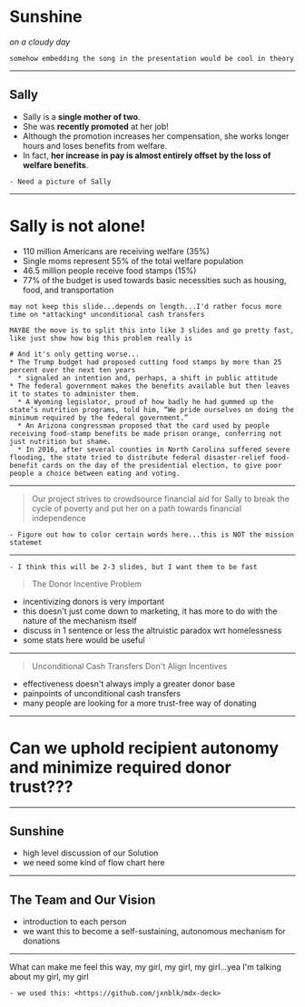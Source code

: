 

<Head>
  <title>Presentation Title</title>
</Head>

# Sunshine

*on a cloudy day*

```notes
somehow embedding the song in the presentation would be cool in theory
```

---

## Sally

* Sally is a **single mother of two**. 
* She was **recently promoted** at her job!
* Although the promotion increases her compensation, she works longer hours and loses benefits from welfare. 
* In fact, **her increase in pay is almost entirely offset by the loss of welfare benefits**.

```notes
- Need a picture of Sally
```

---

# Sally is not alone!

* 110 million Americans are receiving welfare (35%)
* Single moms represent 55% of the total welfare population
* 46.5 million people receive food stamps (15%)
* 77% of the budget is used towards basic necessities such as housing, food, and transportation

```notes
may not keep this slide...depends on length...I'd rather focus more time on *attacking* unconditional cash transfers

MAYBE the move is to split this into like 3 slides and go pretty fast, like just show how big this problem really is

# And it's only getting worse...
* The Trump budget had proposed cutting food stamps by more than 25 percent over the next ten years
  * signaled an intention and, perhaps, a shift in public attitude
* The federal government makes the benefits available but then leaves it to states to administer them.
  * A Wyoming legislator, proud of how badly he had gummed up the state’s nutrition programs, told him, “We pride ourselves on doing the minimum required by the federal government.” 
  * An Arizona congressman proposed that the card used by people receiving food-stamp benefits be made prison orange, conferring not just nutrition but shame. 
  * In 2016, after several counties in North Carolina suffered severe flooding, the state tried to distribute federal disaster-relief food-benefit cards on the day of the presidential election, to give poor people a choice between eating and voting.
```

---

> Our project strives to crowdsource financial aid for Sally to break the cycle of poverty and put her on a path towards financial independence

```notes
- Figure out how to color certain words here...this is NOT the mission statemet
```

---

```notes
- I think this will be 2-3 slides, but I want them to be fast
```

> The Donor Incentive Problem

* incentivizing donors is very important
* this doesn't just come down to marketing, it has more to do with the nature of the mechanism itself
* discuss in 1 sentence or less the altruistic paradox wrt homelessness
* some stats here would be useful

---

> Unconditional Cash Transfers Don't Align Incentives

* effectiveness doesn't always imply a greater donor base
* painpoints of unconditional cash transfers
* many people are looking for a more trust-free way of donating

---

# Can we uphold recipient autonomy and minimize required donor trust???

---

## Sunshine

* high level discussion of our Solution
* we need some kind of flow chart here

---

## The Team and Our Vision

* introduction to each person 
* we want this to become a self-sustaining, autonomous mechanism for donations

---

What can make me feel this way, my girl, my girl, my girl...yea I'm talking about my girl, my girl

```notes
- we used this: <https://github.com/jxnblk/mdx-deck>
```